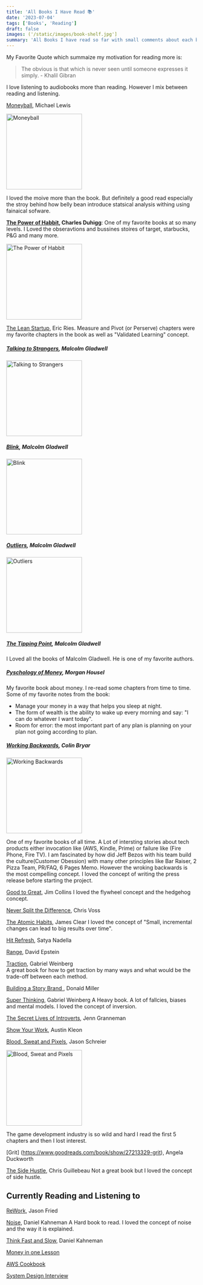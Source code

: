```yaml
---
title: 'All Books I Have Read 📚'
date: '2023-07-04'
tags: ['Books', 'Reading']
draft: false
images: ('/static/images/book-shelf.jpg']
summary: 'All Books I have read so far with small comments about each book'
---
```


My Favorite Quote which summaize my motivation for reading more is:

> The obvious is that which is never seen until someone expresses it simply. - Khalil Gibran

I love listening to audiobooks more than reading. However I mix between reading and listening.

[Moneyball](https://www.goodreads.com/book/show/13014.Moneyball), Michael Lewis

<img
  src="https://images-na.ssl-images-amazon.com/images/S/compressed.photo.goodreads.com/books/1388176510i/1301.jpg"
  alt="Moneyball"
  width="200"
  height="200"
/>

I loved the moive more than the book. But definitely a good read especially the stroy behind how belly bean introduce statsical analysis withing using fainaical sofware.

**[The Power of Habbit](https://www.goodreads.com/book/show/12609433-the-power-of-habit), Charles Duhigg**:
One of my favorite books at so many levels. I Loved the obseravtions and bussines stoires of target, starbucks, P&G and many more.

<img
  src="https://images-na.ssl-images-amazon.com/images/S/compressed.photo.goodreads.com/books/1545854312i/12609433.jpg"
  alt="The Power of Habbit"
  width="200"
  height="200"
/>

[The Lean Startup](https://www.goodreads.com/book/show/10127019-the-lean-startup), Eric Ries.
Measure and Pivot (or Perserve) chapters were my favorite chapters in the book as well as "Validated Learning" concept.

##### [Talking to Strangers](https://www.goodreads.com/book/show/43848929-talking-to-strangers), Malcolm Gladwell

<img
  src="https://images-na.ssl-images-amazon.com/images/S/compressed.photo.goodreads.com/books/1549393502i/43848929.jpg"
  alt="Talking to Strangers"
  width="200"
  height="200"
/>

##### [Blink](https://www.goodreads.com/book/show/40102.Blink), Malcolm Gladwell

<img
  src="https://images-na.ssl-images-amazon.com/images/S/compressed.photo.goodreads.com/books/1440763417i/40102.jpg"
  alt="Blink"
  width="200"
  height="200"
/>

##### [Outliers](https://www.goodreads.com/book/show/3228917-outliers), Malcolm Gladwell

<img
  src="https://images-na.ssl-images-amazon.com/images/S/compressed.photo.goodreads.com/books/1344266315i/3228917.jpg"
  alt="Outliers"
  width="200"
  height="200"
/>

##### [The Tipping Point](https://www.goodreads.com/book/show/2612.The_Tipping_Point), Malcolm Gladwell

I Loved all the books of Malcolm Gladwell. He is one of my favorite authors.

##### [Pyschology of Money](https://www.goodreads.com/book/show/49971480-the-psychology-of-money), Morgan Housel

My favorite book about money. I re-read some chapters from time to time.
Some of my favorite notes from the book:

- Manage your money in a way that helps you sleep at night.
- The form of wealth is the ability to wake up every morning and say: "I can do whatever I want today".
- Room for error: the most important part of any plan is planning on your plan not going according to plan.

##### [Working Backwards](https://www.goodreads.com/book/show/53138083-working-backwards), Colin Bryar

<img
  src="https://images-na.ssl-images-amazon.com/images/S/compressed.photo.goodreads.com/books/1606707026i/53138083.jpg"
  alt="Working Backwards"
  width="200"
  height="200"
/>

One of my favorite books of all time. A Lot of intersting stories about tech products either invocation like (AWS, Kindle, Prime) or failure like (Fire Phone, Fire TV).
I am fascinated by how did Jeff Bezos with his team build the culture(Customer Obession) with many other principles like Bar Raiser, 2 Pizza Team, PR/FAQ, 6 Pages Memo.
However the wroking backwards is the most compelling concept. I loved the concept of writing the press release before starting the project.

[Good to Great](https://www.goodreads.com/book/show/76865.Good_to_Great), Jim Collins
I loved the flywheel concept and the hedgehog concept.

[Never Split the Difference](https://www.goodreads.com/book/show/26156469-never-split-the-difference), Chris Voss

[The Atomic Habits](https://www.goodreads.com/book/show/40121378-atomic-habits), James Clear
I loved the concept of "Small, incremental changes can lead to big results over time".

[Hit Refresh](https://www.goodreads.com/book/show/33369237-hit-refresh), Satya Nadella

[Range](https://www.goodreads.com/book/show/41795733-range), David Epstein

[Traction](https://www.goodreads.com/book/show/27242848-traction), Gabriel Weinberg  
A great book for how to get traction by many ways and what would be the trade-off between each method.

[Building a Story Brand ](https://www.goodreads.com/book/show/34918381-building-a-storybrand), Donald Miller

[Super Thinking](https://www.goodreads.com/book/show/43822551-super-thinking), Gabriel Weinberg
A Heavy book. A lot of fallcies, biases and mental models. I loved the concept of inversion.

[The Secret Lives of Introverts](https://www.goodreads.com/book/show/35415920-the-secret-lives-of-introverts), Jenn Granneman

[Show Your Work](https://www.goodreads.com/book/show/18077903-show-your-work), Austin Kleon

[Blood, Sweat and Pixels](https://www.goodreads.com/book/show/34376766-blood-sweat-and-pixels), Jason Schreier

<img
  src="https://images-na.ssl-images-amazon.com/images/S/compressed.photo.goodreads.com/books/1487805540i/34376766.jpg"
  alt="Blood, Sweat and Pixels"
  width="200"
  height="200"
/>

The game development industry is so wild and hard I read the first 5 chapters and then I lost interest.

[Grit] (https://www.goodreads.com/book/show/27213329-grit), Angela Duckworth

[The Side Hustle](https://www.goodreads.com/book/show/33585396-side-hustle), Chris Guillebeau
Not a great book but I loved the concept of side hustle.

## Currently Reading and Listening to

[ReWork](https://www.goodreads.com/book/show/6732019-rework), Jason Fried

[Noise](https://www.goodreads.com/book/show/60001579-money-in-one-lesson), Daniel Kahneman
A Hard book to read. I loved the concept of noise and the way it is explained.

[Think Fast and Slow](https://www.goodreads.com/book/show/11468377-thinking-fast-and-slow), Daniel Kahneman

[Money in one Lesson](https://www.goodreads.com/book/show/60001579-money-in-one-lesson)

[AWS Cookbook](https://www.goodreads.com/en/book/show/58230360)

[System Design Interview](https://www.goodreads.com/book/show/54109255-system-design-interview-an-insider-s-guide)
